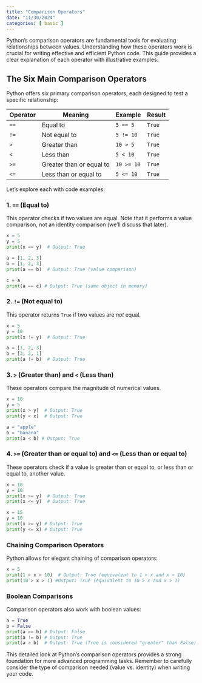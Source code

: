 ```yaml
---
title: "Comparison Operators"
date: "11/30/2024"
categories: [ basic ]
---
```



Python's comparison operators are fundamental tools for evaluating relationships between values.  Understanding how these operators work is crucial for writing effective and efficient Python code. This guide provides a clear explanation of each operator with illustrative examples.

## The Six Main Comparison Operators

Python offers six primary comparison operators, each designed to test a specific relationship:

| Operator | Meaning          | Example        | Result |
|---------|-----------------|----------------|--------|
| `==`     | Equal to         | `5 == 5`       | `True` |
| `!=`     | Not equal to     | `5 != 10`      | `True` |
| `>`      | Greater than     | `10 > 5`       | `True` |
| `<`      | Less than        | `5 < 10`       | `True` |
| `>=`     | Greater than or equal to | `10 >= 10`     | `True` |
| `<=`     | Less than or equal to  | `5 <= 10`      | `True` |


Let's explore each with code examples:

### 1. `==` (Equal to)

This operator checks if two values are equal.  Note that it performs a value comparison, not an identity comparison (we'll discuss that later).

```python
x = 5
y = 5
print(x == y)  # Output: True

a = [1, 2, 3]
b = [1, 2, 3]
print(a == b)  # Output: True (value comparison)

c = a
print(a == c) # Output: True (same object in memory)
```

### 2. `!=` (Not equal to)

This operator returns `True` if two values are *not* equal.

```python
x = 5
y = 10
print(x != y)  # Output: True

a = [1, 2, 3]
b = [3, 2, 1]
print(a != b)  # Output: True
```

### 3. `>` (Greater than) and `<` (Less than)

These operators compare the magnitude of numerical values.

```python
x = 10
y = 5
print(x > y)  # Output: True
print(y < x)  # Output: True

a = "apple"
b = "banana"
print(a < b) # Output: True
```

### 4. `>=` (Greater than or equal to) and `<=` (Less than or equal to)

These operators check if a value is greater than or equal to, or less than or equal to, another value.


```python
x = 10
y = 10
print(x >= y)  # Output: True
print(x <= y)  # Output: True

x = 15
y = 10
print(x >= y) # Output: True
print(y <= x) # Output: True

```


### Chaining Comparison Operators

Python allows for elegant chaining of comparison operators:

```python
x = 5
print(1 < x < 10)  # Output: True (equivalent to 1 < x and x < 10)
print(10 > x > 1) #Output: True (equivalent to 10 > x and x > 1)
```

### Boolean Comparisons

Comparison operators also work with boolean values:


```python
a = True
b = False
print(a == b) # Output: False
print(a != b) # Output: True
print(a > b)  # Output: True (True is considered "greater" than False)
```


This detailed look at Python's comparison operators provides a strong foundation for more advanced programming tasks.  Remember to carefully consider the type of comparison needed (value vs. identity) when writing your code.

